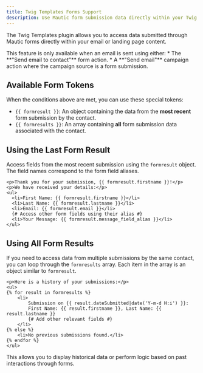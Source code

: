 ```yaml
---
title: Twig Templates Forms Support
description: Use Mautic form submission data directly within your Twig templates.
---
```


The Twig Templates plugin allows you to access data submitted through Mautic forms directly within your email or landing page content.

<Note>
  This feature is only available when an email is sent using either:
  *   The **"Send email to contact"** form action.
  *   A **"Send email"** campaign action where the campaign source is a form submission.
</Note>

## Available Form Tokens

When the conditions above are met, you can use these special tokens:

*   `{{ formresult }}`: An object containing the data from the **most recent** form submission by the contact.
*   `{{ formresults }}`: An array containing **all** form submission data associated with the contact.

## Using the Last Form Result

Access fields from the most recent submission using the `formresult` object. The field names correspond to the form field aliases.

```twig
<p>Thank you for your submission, {{ formresult.firstname }}!</p>
<p>We have received your details:</p>
<ul>
  <li>First Name: {{ formresult.firstname }}</li>
  <li>Last Name: {{ formresult.lastname }}</li>
  <li>Email: {{ formresult.email }}</li>
  {# Access other form fields using their alias #}
  <li>Your Message: {{ formresult.message_field_alias }}</li>
</ul>
```

## Using All Form Results

If you need to access data from multiple submissions by the same contact, you can loop through the `formresults` array. Each item in the array is an object similar to `formresult`.

```twig
<p>Here is a history of your submissions:</p>
<ul>
{% for result in formresults %}
    <li>
        Submission on {{ result.dateSubmitted|date('Y-m-d H:i') }}:
        First Name: {{ result.firstname }}, Last Name: {{ result.lastname }}
        {# Add other relevant fields #}
    </li>
{% else %}
    <li>No previous submissions found.</li>
{% endfor %}
</ul>
```

This allows you to display historical data or perform logic based on past interactions through forms.

